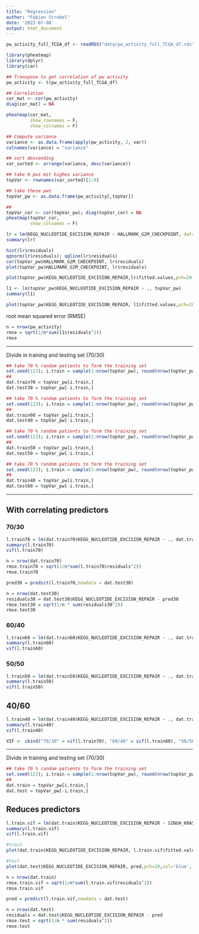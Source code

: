 ```yaml
---
title: "Regression"
author: "Fabian Strobel"
date: '2022-07-08'
output: html_document
---
```


```r
pw_activity_full_TCGA_df <- readRDS("data/pw_activity_full_TCGA_df.rds")

library(pheatmap)
library(dplyr)
library(car)
```

```r
## Transpose to get correlation of pw activity
pw_activity <- t(pw_activity_full_TCGA_df)

## Correlation
cor_mat <- cor(pw_activity)
diag(cor_mat) = NA
```

```r
pheatmap(cor_mat,
         show_rownames = F,
         show_colnames = F)
```

```r
## Compute variance
variance <- as.data.frame(apply(pw_activity, 2, var))
colnames(variance) = "variance"

## sort descending
var_sorted <- arrange(variance, desc(variance))

## take 9 pws mit highes variance
topVar <- rownames(var_sorted)[1:9]

## take these pws
topVar_pw <- as.data.frame(pw_activity[,topVar])

##
topVar_cor <- cor(topVar_pw); diag(topVar_cor) = NA
pheatmap(topVar_cor,
         show_colnames = F)
```


```r
lr = lm(KEGG_NUCLEOTIDE_EXCISION_REPAIR ~ HALLMARK_G2M_CHECKPOINT, data=topVar_pw)
summary(lr)

hist(lr$residuals)
qqnorm(lr$residuals); qqline(lr$residuals)
cor(topVar_pw$HALLMARK_G2M_CHECKPOINT, lr$residuals)
plot(topVar_pw$HALLMARK_G2M_CHECKPOINT, lr$residuals)
```
```r
plot(topVar_pw$KEGG_NUCLEOTIDE_EXCISION_REPAIR,lr$fitted.values,pch=20,col='blue', xlab='Real values',ylab='Predicted values');abline(0,1,col='red')
```

```r
l1 <- lm(topVar_pw$KEGG_NUCLEOTIDE_EXCISION_REPAIR ~ ., topVar_pw)
summary(l1)
```

```r
plot(topVar_pw$KEGG_NUCLEOTIDE_EXCISION_REPAIR, l1$fitted.values,pch=20,col='blue', xlab='Real values',ylab='Predicted values');abline(0,1,col='red')
```

root mean squared error (RMSE)
```r
n = nrow(pw_activity)
rmse = sqrt(1/n*sum(l1$residuals^2))
rmse
```

***

Divide in training and testing set (70/30)
```r
## take 70 % random patients to form the training set
set.seed(123); i.train = sample(1:nrow(topVar_pw), round(nrow(topVar_pw)*0.7,0))
##
dat.train70 = topVar_pw[i.train,]
dat.test30 = topVar_pw[-i.train,]

## take 70 % random patients to form the training set
set.seed(123); i.train = sample(1:nrow(topVar_pw), round(nrow(topVar_pw)*0.6,0))
##
dat.train60 = topVar_pw[i.train,]
dat.test40 = topVar_pw[-i.train,]

## take 70 % random patients to form the training set
set.seed(123); i.train = sample(1:nrow(topVar_pw), round(nrow(topVar_pw)*0.5,0))
##
dat.train50 = topVar_pw[i.train,]
dat.test50 = topVar_pw[-i.train,]

## take 70 % random patients to form the training set
set.seed(123); i.train = sample(1:nrow(topVar_pw), round(nrow(topVar_pw)*0.4,0))
##
dat.train40 = topVar_pw[i.train,]
dat.test60 = topVar_pw[-i.train,]
```



***

## With correlating predictors
### 70/30
```r
l.train70 = lm(dat.train70$KEGG_NUCLEOTIDE_EXCISION_REPAIR ~ ., dat.train70)
summary(l.train70)
vif(l.train70)
```

```r
n = nrow(dat.train70)
rmse.train70 = sqrt(1/n*sum(l.train70$residuals^2))
rmse.train70
```

```r
pred30 = predict(l.train70,newdata = dat.test30)
```

```r
n = nrow(dat.test30)
residuals30 = dat.test30$KEGG_NUCLEOTIDE_EXCISION_REPAIR - pred30
rmse.test30 = sqrt(1/n * sum(residuals30^2))
rmse.test30
```
### 60/40
```r
l.train60 = lm(dat.train60$KEGG_NUCLEOTIDE_EXCISION_REPAIR ~ ., dat.train60)
summary(l.train60)
vif(l.train60)
```

### 50/50
```r
l.train50 = lm(dat.train50$KEGG_NUCLEOTIDE_EXCISION_REPAIR ~ ., dat.train50)
summary(l.train50)
vif(l.train50)
```

## 40/60
```r
l.train40 = lm(dat.train40$KEGG_NUCLEOTIDE_EXCISION_REPAIR ~ ., dat.train40)
summary(l.train40)
vif(l.train40)
```

```r
VIF <- cbind("70/30" = vif(l.train70), "60/40" = vif(l.train60), "50/50" = vif(l.train50), "40/60" = vif(l.train40))
```

***

Divide in training and testing set (70/30)
```r
## take 70 % random patients to form the training set
set.seed(123); i.train = sample(1:nrow(topVar_pw), round(nrow(topVar_pw)*0.7,0))
##
dat.train = topVar_pw[i.train,]
dat.test = topVar_pw[-i.train,]
```

## Reduces predictors
```r
l.train.vif = lm(dat.train$KEGG_NUCLEOTIDE_EXCISION_REPAIR ~ SINGH_KRAS_DEPENDENCY_SIGNATURE + KEGG_HOMOLOGOUS_RECOMBINATION, dat.train)
summary(l.train.vif)
vif(l.train.vif)
```

```r
#train
plot(dat.train$KEGG_NUCLEOTIDE_EXCISION_REPAIR, l.train.vif$fitted.values,pch=20,col='blue', xlab='Real values',ylab='Predicted values', main = "Training");abline(0,1,col='red')

#test
plot(dat.test$KEGG_NUCLEOTIDE_EXCISION_REPAIR, pred,pch=20,col='blue', xlab='Real values',ylab='Predicted values', main = "Validation");abline(0,1,col='red')
```


```r
n = nrow(dat.train)
rmse.train.vif = sqrt(1/n*sum(l.train.vif$residuals^2))
rmse.train.vif
```

```r
pred = predict(l.train.vif,newdata = dat.test)
```

```r
n = nrow(dat.test)
residuals = dat.test$KEGG_NUCLEOTIDE_EXCISION_REPAIR - pred
rmse.test = sqrt(1/n * sum(residuals^2))
rmse.test
```